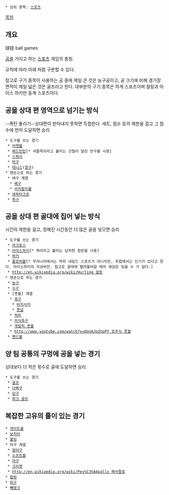  * 상위 항목: [[스포츠]]

[[목차]]
== 개요 ==
球技
ball games 

[[공]]을 가지고 하는 [[스포츠]] 게임의 총칭.

규칙에 따라 아래 처럼 구분할 수 있다.

참고로 구기 종목이 사용하는 공 중에 제일 큰 것은 농구공이고, 공 크기에 비해 경기장 면적이 제일 넓은 것은 골프라고 한다. 대부분의 구기 종목은 하계 스포츠이며 컬링과 아이스 하키만 동계 스포츠이다.

== 공을 상대 편 영역으로 넘기는 방식 ==
--폭탄 돌리기--상대편이 받아내지 못하면 득점한다. 세트, 점수 등의 제한을 걸고 그 점수에 먼저 도달하면 승리
 * 도구를 쓰는 경기
  * [[라켓볼]]
  * [[배드민턴]][* 셔틀콕이라고 불리는 깃털이 달린 반구를 사용]
  * [[스쿼시]]
  * [[탁구]]
  * [[테니스]]([[정구]])
 * 맨손으로 하는 경기
  * 배구 계열
   * [[배구]]
   * [[비치발리볼]]
  * [[세팍타크로]]
  * [[족구]]

== 공을 상대 편 골대에 집어 넣는 방식 ==
시간의 제한을 걸고, 정해진 시간동안 더 많은 골을 넣으면 승리
 * 도구를 쓰는 경기
  * [[라크로스]]
  * [[아이스하키]][* 퍽이라고 불리는 납작한 원반을 사용]
  * [[하키]]
  * [[플로어볼]][* 우리나라에서는 딱히 네임드 스포츠가 아니지만, 유럽에서는 인기가 있다고 한다. 아이스하키의 지상버전. 참고로 골대에 빨려들어갈 때의 쾌감은 잊을 수 가 없다.]
  * [[http://en.wikipedia.org/wiki/Hurling 헐링]]
 * 맨손으로 하는 경기
  * [[농구]]
  * [[수구]]
  * [풋볼] 계열
   * [[축구]]
    * [[비치사커]]
    * [[풋살]]
   * [[럭비]]
   * [[미식축구]]
   * [[게일릭 풋볼]]
   * [[http://www.youtube.com/watch?v=OqymJpIhpPY 호주식 풋볼]]
  * [[핸드볼]]

== 양 팀 공통의 구멍에 공을 넣는 경기 ==
상대보다 더 적은 횟수로 골에 도달하면 승리.
 * 도구를 쓰는 경기
  * [[골프]]
  * [[다삐구]]
  * [[당구]]
  * [[파크 골프]]

== 복잡한 고유의 룰이 있는 경기 ==
 * [[게이트볼]]
 * [[보치아]]
 * [[볼링]]
 * 야구 계열
  * [[발야구]]
  * [[소프트볼]]
  * [[야구]]
  * [[크리켓]]
  * [[http://en.wikipedia.org/wiki/Pes%C3%A4pallo 페사팔로]]
 * [[컬링]]
 * [[피구]]
 * [[뻬땅크]]
